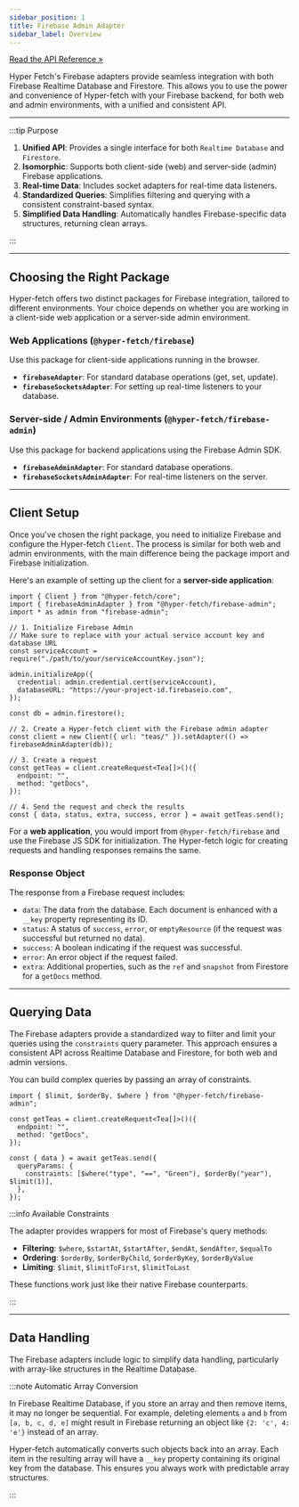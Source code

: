 ```yaml
---
sidebar_position: 1
title: Firebase Admin Adapter
sidebar_label: Overview
---
```


[Read the API Reference »](/api/adapter-firebase-admin/Functions/FirebaseAdminAdapter.mdx)

Hyper Fetch's Firebase adapters provide seamless integration with both Firebase Realtime Database and Firestore. This
allows you to use the power and convenience of Hyper-fetch with your Firebase backend, for both web and admin
environments, with a unified and consistent API.

---

:::tip Purpose

1.  **Unified API**: Provides a single interface for both `Realtime Database` and `Firestore`.
2.  **Isomorphic**: Supports both client-side (web) and server-side (admin) Firebase applications.
3.  **Real-time Data**: Includes socket adapters for real-time data listeners.
4.  **Standardized Queries**: Simplifies filtering and querying with a consistent constraint-based syntax.
5.  **Simplified Data Handling**: Automatically handles Firebase-specific data structures, returning clean arrays.

:::

---

## Choosing the Right Package

Hyper-fetch offers two distinct packages for Firebase integration, tailored to different environments. Your choice
depends on whether you are working in a client-side web application or a server-side admin environment.

### Web Applications (`@hyper-fetch/firebase`)

Use this package for client-side applications running in the browser.

- **`firebaseAdapter`**: For standard database operations (get, set, update).
- **`firebaseSocketsAdapter`**: For setting up real-time listeners to your database.

### Server-side / Admin Environments (`@hyper-fetch/firebase-admin`)

Use this package for backend applications using the Firebase Admin SDK.

- **`firebaseAdminAdapter`**: For standard database operations.
- **`firebaseSocketsAdminAdapter`**: For real-time listeners on the server.

---

## Client Setup

Once you've chosen the right package, you need to initialize Firebase and configure the Hyper-fetch `Client`. The
process is similar for both web and admin environments, with the main difference being the package import and Firebase
initialization.

Here's an example of setting up the client for a **server-side application**:

```tsx
import { Client } from "@hyper-fetch/core";
import { firebaseAdminAdapter } from "@hyper-fetch/firebase-admin";
import * as admin from "firebase-admin";

// 1. Initialize Firebase Admin
// Make sure to replace with your actual service account key and database URL
const serviceAccount = require("./path/to/your/serviceAccountKey.json");

admin.initializeApp({
  credential: admin.credential.cert(serviceAccount),
  databaseURL: "https://your-project-id.firebaseio.com",
});

const db = admin.firestore();

// 2. Create a Hyper-fetch client with the Firebase admin adapter
const client = new Client({ url: "teas/" }).setAdapter(() => firebaseAdminAdapter(db));

// 3. Create a request
const getTeas = client.createRequest<Tea[]>()({
  endpoint: "",
  method: "getDocs",
});

// 4. Send the request and check the results
const { data, status, extra, success, error } = await getTeas.send();
```

For a **web application**, you would import from `@hyper-fetch/firebase` and use the Firebase JS SDK for initialization.
The Hyper-fetch logic for creating requests and handling responses remains the same.

### Response Object

The response from a Firebase request includes:

- `data`: The data from the database. Each document is enhanced with a `__key` property representing its ID.
- `status`: A status of `success`, `error`, or `emptyResource` (if the request was successful but returned no data).
- `success`: A boolean indicating if the request was successful.
- `error`: An error object if the request failed.
- `extra`: Additional properties, such as the `ref` and `snapshot` from Firestore for a `getDocs` method.

---

## Querying Data

The Firebase adapters provide a standardized way to filter and limit your queries using the `constraints` query
parameter. This approach ensures a consistent API across Realtime Database and Firestore, for both web and admin
versions.

You can build complex queries by passing an array of constraints.

```tsx
import { $limit, $orderBy, $where } from "@hyper-fetch/firebase-admin";

const getTeas = client.createRequest<Tea[]>()({
  endpoint: "",
  method: "getDocs",
});

const { data } = await getTeas.send({
  queryParams: {
    constraints: [$where("type", "==", "Green"), $orderBy("year"), $limit(1)],
  },
});
```

:::info Available Constraints

The adapter provides wrappers for most of Firebase's query methods:

- **Filtering**: `$where`, `$startAt`, `$startAfter`, `$endAt`, `$endAfter`, `$equalTo`
- **Ordering**: `$orderBy`, `$orderByChild`, `$orderByKey`, `$orderByValue`
- **Limiting**: `$limit`, `$limitToFirst`, `$limitToLast`

These functions work just like their native Firebase counterparts.

:::

---

## Data Handling

The Firebase adapters include logic to simplify data handling, particularly with array-like structures in the Realtime
Database.

:::note Automatic Array Conversion

In Firebase Realtime Database, if you store an array and then remove items, it may no longer be sequential. For example,
deleting elements `a` and `b` from `[a, b, c, d, e]` might result in Firebase returning an object like
`{2: 'c', 4: 'e'}` instead of an array.

Hyper-fetch automatically converts such objects back into an array. Each item in the resulting array will have a `__key`
property containing its original key from the database. This ensures you always work with predictable array structures.

:::
